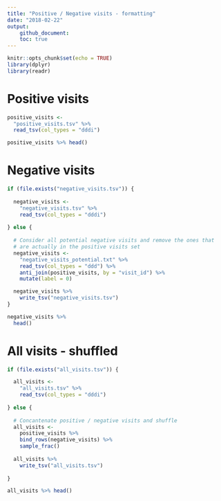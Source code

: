 ```yaml
---
title: "Positive / Negative visits - formatting"
date: "2018-02-22"
output:
    github_document:
    toc: true
---
```


```r
knitr::opts_chunk$set(echo = TRUE)
library(dplyr)
library(readr)
```

# Positive visits

```r
positive_visits <- 
  "positive_visits.tsv" %>% 
  read_tsv(col_types = "dddi")

positive_visits %>% head()
```

# Negative visits

```r
if (file.exists("negative_visits.tsv")) {
  
  negative_visits <- 
    "negative_visits.tsv" %>% 
    read_tsv(col_types = "dddi")
  
} else {
  
  # Consider all potential negative visits and remove the ones that
  # are actually in the positive visits set
  negative_visits <- 
    "negative_visits_potential.txt" %>% 
    read_tsv(col_types = "ddd") %>% 
    anti_join(positive_visits, by = "visit_id") %>% 
    mutate(label = 0)

  negative_visits %>% 
    write_tsv("negative_visits.tsv")
}

negative_visits %>% 
  head()
```

# All visits - shuffled

```r
if (file.exists("all_visits.tsv")) {

  all_visits <- 
    "all_visits.tsv" %>% 
    read_tsv(col_types = "dddi")
  
} else {
  
  # Concantenate positive / negative visits and shuffle
  all_visits <- 
    positive_visits %>% 
    bind_rows(negative_visits) %>% 
    sample_frac()
  
  all_visits %>% 
    write_tsv("all_visits.tsv")
  
}

all_visits %>% head()
```

